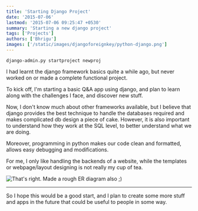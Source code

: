```yaml
---
title: 'Starting Django Project'
date: '2015-07-06'
lastmod: '2015-07-06 09:25:47 +0530'
summary: 'Starting a new django project'
tags: ['Projects']
authors: ['Bhrigu']
images: ['/static/images/djangoforeignkey/python-django.png']
---
```


`django-admin.py startproject newproj`

I had learnt the django framework basics quite a while ago, but never worked on or made a complete functional project.

To kick off, I'm starting a basic Q&A app using django, and plan to learn along with the challenges I face, and discover new stuff.

Now, I don't know much about other frameworks available, but I believe that django provides the best technique to handle the databases required and makes complicated db design a piece of cake. However, it is also important to understand how they work at the SQL level, to better understand what we are doing. 

Moreover, programming in python makes our code clean and formatted, allows easy debugging and modifications.

For me, I only like handling the backends of a website, while the templates or webpage/layout designing is not really my cup of tea.

![That's right. Made a rough ER diagram also ;)](/static/images/startdjango/er.jpg)

---

So I hope this would be a good start, and I plan to create some more stuff and apps in the future that could be useful to people in some way.

